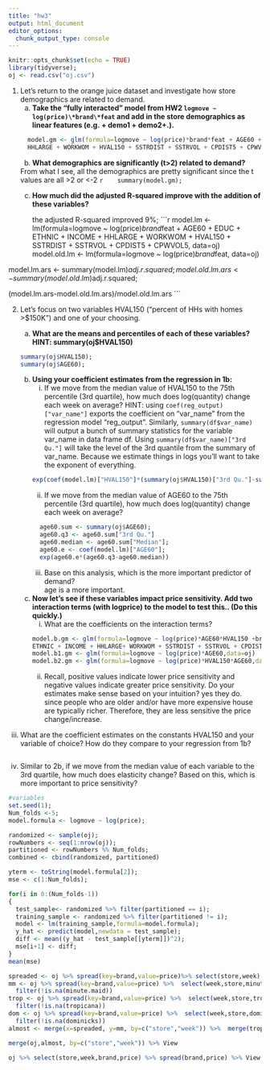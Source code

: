 ---
title: "hw3"
output: html_document
editor_options: 
  chunk_output_type: console
---

```{r setup, include=FALSE}
knitr::opts_chunk$set(echo = TRUE)
library(tidyverse);
oj <- read.csv("oj.csv")
```

1. Let's return to the orange juice dataset and investigate how store demographics are related to demand.
    a. **Take the "fully interacted" model from HW2 `logmove ~ log(price)\*brand\*feat` and add in the store       demographics as linear features (e.g. + demo1 + demo2+.).** 
    ```{r}
      model.gm <- glm(formula=logmove ~ log(price)*brand*feat + AGE60 + EDUC + ETHNIC + INCOME +
      HHLARGE + WORKWOM + HVAL150 + SSTRDIST + SSTRVOL + CPDIST5 + CPWVOL5, data=oj)
    ```

    b. **What demographics are significantly (t>2) related to demand?**
    
    From what I see, all the demographics are pretty significant since the t values are all >2 or <-2
    ```{r}
      summary(model.gm);
    ```
    c. **How much did the adjusted R-squared improve with the addition of these variables?**
        
        the adjusted R-squared improved 9%;
    ```{r}
  model.lm <- lm(formula=logmove ~ log(price)*brand*feat  + AGE60 + EDUC + ETHNIC + INCOME + HHLARGE
                 + WORKWOM + HVAL150 + SSTRDIST + SSTRVOL + CPDIST5 + CPWVOL5, data=oj)
  model.old.lm <- lm(formula=logmove ~ log(price)*brand*feat, data=oj)
  
  model.lm.ars <- summary(model.lm)$adj.r.squared;
  model.old.lm.ars <- summary(model.old.lm)$adj.r.squared;
  
  (model.lm.ars-model.old.lm.ars)/model.old.lm.ars
    ```

2. Let's focus on two variables HVAL150 ("percent of HHs with homes >$150K") and one of your choosing. 

    a. **What are the means and percentiles of each of these variables? HINT: summary(oj$HVAL150) **
    ```{r}
    summary(oj$HVAL150);
    summary(oj$AGE60);
    ```

    b. **Using your coefficient estimates from the regression in 1b:**
        i. If we move from the median value of HVAL150 to the 75th percentile (3rd quartile), how much does log(quantity) change each week on average? HINT: using `coef(reg_output)["var_name"]` exports the coefficient on "var_name" from the regression model "reg_output". Similarly, `summary(df$var_name)` will output a bunch of summary statistics for the variable var_name in data frame df.  Using `summary(df$var_name)["3rd Qu."]` will take the level of the 3rd quantile from the summary of var_name.  Because we estimate things in logs you'll want to take the exponent of everything.
        ```{r}
        exp(coef(model.lm)["HVAL150"]*(summary(oj$HVAL150)["3rd Qu."]-summary(oj$HVAL150)["Median"]))
        ```
        
        ii.	If we move from the median value of AGE60 to the 75th percentile (3rd quartile), how much does log(quantity) change each week on average?
        ```{r}
          age60.sum <- summary(oj$AGE60);
          age60.q3 <- age60.sum["3rd Qu."]
          age60.median <- age60.sum["Median"];
          age60.e <- coef(model.lm)["AGE60"];
          exp(age60.e*(age60.q3-age60.median))
        ```

        iii. Base on this analysis, which is the more important predictor of demand?  
              age is a more important.
    c. **Now let's see if these variables impact price sensitivity. Add two interaction terms (with logprice) to the model to test this..  (Do this quickly.) **
        i. What are the coefficients on the interaction terms? 
        ```{r}
        model.b.gm <- glm(formula=logmove ~ log(price)*AGE60*HVAL150 +brand + feat  + EDUC + 
        ETHNIC + INCOME + HHLARGE+ WORKWOM + SSTRDIST + SSTRVOL + CPDIST5 + CPWVOL5,data=oj)
        model.b1.gm <- glm(formula=logmove ~ log(price)*AGE60,data=oj)
        model.b2.gm <- glm(formula=logmove ~ log(price)*HVAL150*AGE60,data=oj)
        
        
        ```
        ii.	Recall, positive values indicate lower price sensitivity and negative values indicate greater price sensitivity. Do your estimates make sense based on your intuition?
yes they do. since people who are older and/or have more expensive house are typically richer.
Therefore, they are less sensitive the price change/increase.

iii.	What are the coefficient estimates on the constants HVAL150 and your variable of choice? How do they compare to your regression from 1b?
```{r}

```

iv.	Similar to 2b, if we move from the median value of each variable to the 3rd quartile, how much does elasticity change? Based on this, which is more important to price sensitivity?

```{r}
#variables
set.seed(1);
Num_folds <-5;
model.formula <- logmove ~ log(price);

randomized <- sample(oj);
rowNumbers <- seq(1:nrow(oj));
partitioned <- rowNumbers %% Num_folds;
combined <- cbind(randomized, partitioned)

yterm <- toString(model.formula[2]); 
mse <- c(1:Num_folds);

for(i in 0:(Num_folds-1))
{
  test_sample<- randomized %>% filter(partitioned == i);
  training_sample <- randomized %>% filter(partitioned != i);
  model <- lm(training_sample,formula=model.formula);
  y_hat <- predict(model,newdata = test_sample);
  diff <- mean((y_hat - test_sample[[yterm]])^2);
  mse[i+1] <- diff; 
}
mean(mse)
```

```{r}
spreaded <- oj %>% spread(key=brand,value=price)%>% select(store,week) %>% unique();
mm <- oj %>% spread(key=brand,value=price) %>%  select(week,store,minute.maid) %>% 
  filter(!is.na(minute.maid))
trop <- oj %>% spread(key=brand,value=price) %>%  select(week,store,tropicana) %>% 
  filter(!is.na(tropicana))
dom <- oj %>% spread(key=brand,value=price) %>%  select(week,store,dominicks) %>% 
  filter(!is.na(dominicks))
almost <- merge(x=spreaded, y=mm, by=c("store","week")) %>%  merge(trop) %>% merge(dom)

merge(oj,almost, by=c("store","week")) %>% View

oj %>% select(store,week,brand,price) %>% spread(brand,price) %>% View

```
